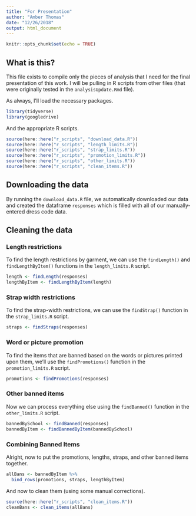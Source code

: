 ```yaml
---
title: "For Presentation"
author: "Amber Thomas"
date: "12/26/2018"
output: html_document
---
```


```r
knitr::opts_chunk$set(echo = TRUE)
```

## What is this?

This file exists to compile only the pieces of analysis that I need for the final presentation of this work. I will be pulling in R scripts from other files (that were originally tested in the `analysisUpdate.Rmd` file).

As always, I'll load the necessary packages.

```r
library(tidyverse)
library(googledrive)
```

And the appropriate R scripts.
```r
source(here::here("r_scripts", "download_data.R"))
source(here::here("r_scripts", "length_limits.R"))
source(here::here("r_scripts", "strap_limits.R"))
source(here::here("r_scripts", "promotion_limits.R"))
source(here::here("r_scripts", "other_limits.R"))
source(here::here("r_scripts", "clean_items.R"))
```


## Downloading the data

By running the `download_data.R` file, we automatically downloaded our data and created the dataframe `responses` which is filled with all of our manually-entered dress code data.

## Cleaning the data

### Length restrictions

To find the length restrictions by garment, we can use the `findLength()` and `findLengthByItem()` functions in the `length_limits.R` script. 

```r
length <- findLength(responses)
lengthByItem <- findLengthByItem(length)
```

### Strap width restrictions

To find the strap-width restrictions, we can use the `findStrap()` function in the `strap_limits.R` script.

```r
straps <- findStraps(responses)
```

### Word or picture promotion

To find the items that are banned based on the words or pictures printed upon them, we'll use the `findPromotions()` function in the `promotion_limits.R` script.

```r
promotions <- findPromotions(responses)
```

### Other banned items

Now we can process everything else using the `findBanned()` function in the `other_limits.R` script.

```r
bannedBySchool <- findBanned(responses)
bannedByItem <- findBannedByItem(bannedBySchool)
```

### Combining Banned Items

Alright, now to put the promotions, lengths, straps, and other banned items together. 

```r
allBans <- bannedByItem %>% 
  bind_rows(promotions, straps, lengthByItem)
```

And now to clean them (using some manual corrections).

```r
source(here::here("r_scripts", "clean_items.R"))
cleanBans <- clean_items(allBans)
```



